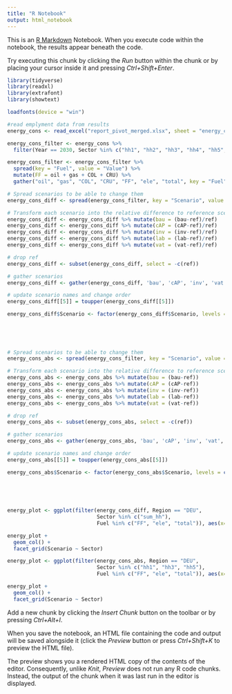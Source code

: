 ```yaml
---
title: "R Notebook"
output: html_notebook
---
```


This is an [R Markdown](http://rmarkdown.rstudio.com) Notebook. When you execute code within the notebook, the results appear beneath the code. 

Try executing this chunk by clicking the *Run* button within the chunk or by placing your cursor inside it and pressing *Ctrl+Shift+Enter*. 

```r
library(tidyverse)
library(readxl)
library(extrafont)
library(showtext)

loadfonts(device = "win")
```

```r
#read emplyment data from results
energy_cons <- read_excel("report_pivot_merged.xlsx", sheet = "energy_cons_sec_yr")
```

```r
energy_cons_filter <- energy_cons %>%
  filter(Year == 2030, Sector %in% c("hh1", "hh2", "hh3", "hh4", "hh5", "sum_hh"))

energy_cons_filter <- energy_cons_filter %>%
  spread(key = "Fuel", value = "Value") %>%
  mutate(FF = oil + gas + COL + CRU) %>%
  gather("oil", "gas", "COL", "CRU", "FF", "ele", "total", key = "Fuel", value = "Value")


```


```r

# Spread scenarios to be able to change them
energy_cons_diff <- spread(energy_cons_filter, key = "Scenario", value = "Value")

# Transform each scenario into the relative difference to reference scenario
energy_cons_diff <- energy_cons_diff %>% mutate(bau = (bau-ref)/ref)
energy_cons_diff <- energy_cons_diff %>% mutate(cAP = (cAP-ref)/ref)
energy_cons_diff <- energy_cons_diff %>% mutate(inv = (inv-ref)/ref)
energy_cons_diff <- energy_cons_diff %>% mutate(lab = (lab-ref)/ref)
energy_cons_diff <- energy_cons_diff %>% mutate(vat = (vat-ref)/ref)

# drop ref
energy_cons_diff <- subset(energy_cons_diff, select = -c(ref))

# gather scenarios
energy_cons_diff <- gather(energy_cons_diff, 'bau', 'cAP', 'inv', 'vat', 'lab', key = 'Scenario', value = 'Value')

# update scenario names and change order
energy_cons_diff[[5]] = toupper(energy_cons_diff[[5]])

energy_cons_diff$Scenario <- factor(energy_cons_diff$Scenario, levels = c("BAU",
                                                                            "VAT",
                                                                            "LAB",
                                                                            "CAP",
                                                                            "INV"))
```

```r

# Spread scenarios to be able to change them
energy_cons_abs <- spread(energy_cons_filter, key = "Scenario", value = "Value")

# Transform each scenario into the relative difference to reference scenario
energy_cons_abs <- energy_cons_abs %>% mutate(bau = (bau-ref))
energy_cons_abs <- energy_cons_abs %>% mutate(cAP = (cAP-ref))
energy_cons_abs <- energy_cons_abs %>% mutate(inv = (inv-ref))
energy_cons_abs <- energy_cons_abs %>% mutate(lab = (lab-ref))
energy_cons_abs <- energy_cons_abs %>% mutate(vat = (vat-ref))

# drop ref
energy_cons_abs <- subset(energy_cons_abs, select = -c(ref))

# gather scenarios
energy_cons_abs <- gather(energy_cons_abs, 'bau', 'cAP', 'inv', 'vat', 'lab', key = 'Scenario', value = 'Value')

# update scenario names and change order
energy_cons_abs[[5]] = toupper(energy_cons_abs[[5]])

energy_cons_abs$Scenario <- factor(energy_cons_abs$Scenario, levels = c("BAU",
                                                                            "VAT",
                                                                            "LAB",
                                                                            "CAP",
                                                                            "INV"))
```

```r
energy_plot <- ggplot(filter(energy_cons_diff, Region == "DEU",
                             Sector %in% c("sum_hh"),
                             Fuel %in% c("FF", "ele", "total")), aes(x=Value, y=Fuel))

energy_plot +
  geom_col() +
  facet_grid(Scenario ~ Sector)

```

```r
energy_plot <- ggplot(filter(energy_cons_abs, Region == "DEU",
                             Sector %in% c("hh1", "hh3", "hh5"),
                             Fuel %in% c("FF", "ele", "total")), aes(x=Value, y=Fuel))

energy_plot +
  geom_col() +
  facet_grid(Scenario ~ Sector)

```

Add a new chunk by clicking the *Insert Chunk* button on the toolbar or by pressing *Ctrl+Alt+I*.

When you save the notebook, an HTML file containing the code and output will be saved alongside it (click the *Preview* button or press *Ctrl+Shift+K* to preview the HTML file).

The preview shows you a rendered HTML copy of the contents of the editor. Consequently, unlike *Knit*, *Preview* does not run any R code chunks. Instead, the output of the chunk when it was last run in the editor is displayed.

